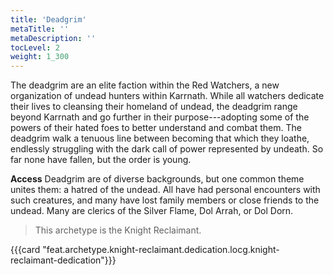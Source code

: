 ```yaml
---
title: 'Deadgrim'
metaTitle: ''
metaDescription: ''
tocLevel: 2
weight: 1_300
---
```


The deadgrim are an elite faction within the Red Watchers, a new organization of undead hunters within Karrnath. While all watchers dedicate their lives to cleansing their homeland of undead, the deadgrim range beyond Karrnath and go further in their purpose---adopting some of the powers of their hated foes to better understand and combat them. The deadgrim walk a tenuous line between becoming that which they loathe, endlessly struggling with the dark call of power represented by undeath. So far none have fallen, but the order is young.

**Access** Deadgrim are of diverse backgrounds, but one common theme unites them: a hatred of the undead. All have had personal encounters with such creatures, and many have lost family members or close friends to the undead. Many are clerics of the Silver Flame, Dol Arrah, or Dol Dorn.

> This archetype is the Knight Reclaimant.

{{{card "feat.archetype.knight-reclaimant.dedication.locg.knight-reclaimant-dedication"}}}
